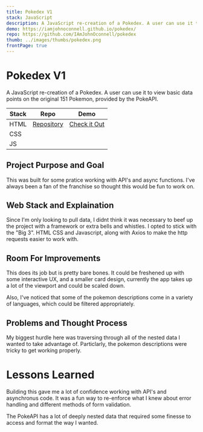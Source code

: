 ```yaml
---
title: Pokedex V1
stack: JavaScript
description: A JavaScript re-creation of a Pokedex. A user can use it to view basic data points on the original 151 Pokemon, provided by the PokeAPI.
demo: https://iamjohnoconnell.github.io/pokedex/
repo: https://github.com/IAmJohnOconnell/pokedex
thumb: ../images/thumbs/pokedex.png
frontPage: true
---
```



<ProjectHeader>

# Pokedex V1

A JavaScript re-creation of a Pokedex. A user can use it to view basic data points on the original 151 Pokemon, provided by the PokeAPI.

| Stack | Repo                                                         | Demo                                                        |
| ----- | ------------------------------------------------------------ | ----------------------------------------------------------- |
| HTML  | [Repository](https://github.com/IAmJohnOconnell/weather-app) | [Check it Out](https://weatherapp-iamjoconnell.netlify.app) |
| CSS   |                                                              |                                                             |
| JS    |                                                              |                                                             |

</ProjectHeader>

<ImgContainer>
	<GatsbyImage alt='IMAGE ALT TEXT' image={getImage(props.image)} />
</ImgContainer>

<ProjectDetailFlexContainer>

<ProjectSection>

## Project Purpose and Goal

This was built for some pratice working with API's and async functions. I've always been a fan of the franchise so thought this would be fun to work on.

</ProjectSection>

<ProjectSection>

## Web Stack and Explaination

Since I'm only looking to pull data, I didnt think it was necessary to beef up the project with a framework or extra bells and whistles. I opted to stick with the "Big 3". HTML CSS and Javascript, along with Axios to make the http requests easier to work with.

</ProjectSection>

<ProjectSection>

## Room For Improvements

This does its job but is pretty bare bones. It could be freshened up with some interactive UX, and a smaller card design, currently the app takes up a lot of the viewport and could be scaled down.

Also, I've noticed that some of the pokemon descriptions come in a variety of languages, which could be filtered appropriately.

</ProjectSection>

<ProjectSection>

## Problems and Thought Process

My biggest hurdle here was traversing through all of the nested data I wanted to take advantage of. Particlarly, the pokemon descriptions were tricky to get working properly.

</ProjectSection>

</ProjectDetailFlexContainer>

<LessonsLearned>

# Lessons Learned

Building this gave me a lot of confidence working with API's and asynchronus code. It was a fun way to re-enforce what I knew about error handling and different methods of form validation.

The PokeAPI has a lot of deeply nested data that required some finesse to access and format the way I wanted.

</LessonsLearned>
